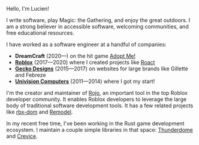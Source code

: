 Hello, I'm Lucien!

I write software, play Magic: the Gathering, and enjoy the great outdoors. I am a strong believer in accessible software, welcoming communities, and free educational resources.

I have worked as a software engineer at a handful of companies:

* **DreamCraft** (2020—) on the hit game [Adopt Me!](https://playadopt.me)
* [**Roblox**](https://www.roblox.com) (2017—2020) where I created projects like [Roact](https://github.com/Roblox/roact)
* [**Gecko Designs**](https://www.geckodesigns.com) (2015—2017) on websites for large brands like Gillette and Febreze
* [**Univision Computers**](https://univisioncomputers.com) (2011—2014) where I got my start!

I'm the creator and maintainer of [Rojo](https://github.com/rojo-rbx/rojo), an important tool in the top Roblox developer community. It enables Roblox developers to leverage the large body of traditional software development tools. It has a few related projects like [rbx-dom](https://github.com/rojo-rbx/rbx-dom) and [Remodel](https://github.com/rojo-rbx/remodel).

In my recent free time, I've been working in the Rust game development ecosystem. I maintain a couple simple libraries in that space: [Thunderdome](https://github.com/LPGhatguy/thunderdome) and [Crevice](https://github.com/LPGhatguy/crevice).
